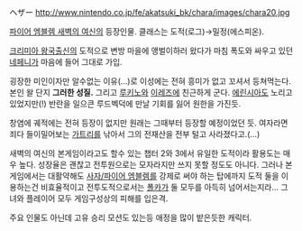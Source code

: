 ヘザー
http://www.nintendo.co.jp/fe/akatsuki_bk/chara/images/chara20.jpg

[[파이어 엠블렘 새벽의 여신]]의 등장인물. 클래스는 도적(로그)→밀정(에스피온).

[[크리미아 왕국]]출신의 도적으로 변방 마을에 앵벌이하러 왔다가 마침 폭도와 싸우고 있던 [[네페니]]가 마음에 들어 그대로 가입.

굉장한 미인이자만 알수없는 이유(...)로 이성에는 전혀 흥미가 없고 꼬셔서 등쳐먹는다. 본인 왈 단지 '''그러한 성질.''' 그리고 [[루키노]]와 [[이레즈]]에 친근하게 군다. [[에린시아]]도 노리고 있었지만(!) 반란을 일으큰 루드벡덕에 만날 기회를 잃어 원한을 가진듯.

창염에 궤적에는 전혀 등장이 없지만 원래는 그때부터 등장할 예정이었던 듯. 여자라면 죄다 들이밀어보는 [[가트리]]를 낚아서 그의 전재산을 전부 털고 사라졌다고.(...)

새벽의 여신의 본게임이라고도 할수 있는 챕터 2와 3에서 유일한 도적이라 활용도는 매우 높다. 성장율은 괜찮고 전투원으로는 모자라지만 쓰지 못할 정도도 아니다. 그러나 본게임에서는 대활약해도 [[사자/파이어 엠블렘]]를 강제로 써야 하는 탑에까지 도적 둘을 이용하는건 비효율적이고 전투도적으로서는 [[폴카]]가 둘 모두를 아득히 넘어서는지라... 그녀와 플레이어 모두 게임구성상의 피해를 입은격.

주요 인물도 아닌데 고유 승리 모션도 있는등 애정을 많이 밭은듯한 캐릭터.
